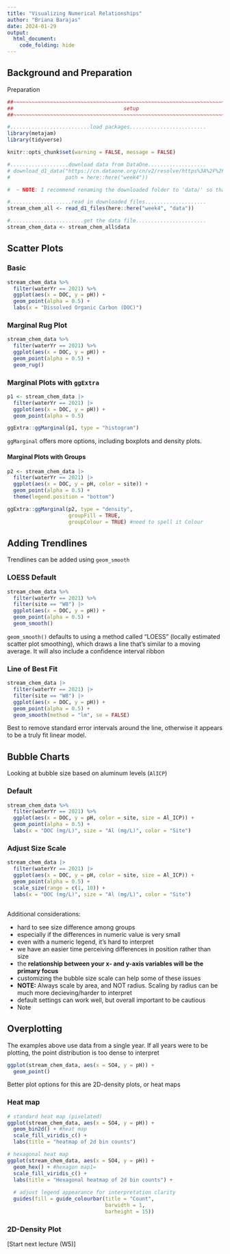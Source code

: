 ```yaml
---
title: "Visualizing Numerical Relationships"
author: "Briana Barajas"
date: 2024-01-29
output:
  html_document:
    code_folding: hide
---
```


## Background and Preparation

Preparation

```r
##~~~~~~~~~~~~~~~~~~~~~~~~~~~~~~~~~~~~~~~~~~~~~~~~~~~~~~~~~~~~~~~~~~~~~~~~~~~~~~
##                                    setup                                 ----
##~~~~~~~~~~~~~~~~~~~~~~~~~~~~~~~~~~~~~~~~~~~~~~~~~~~~~~~~~~~~~~~~~~~~~~~~~~~~~~

#..........................load packages.........................
library(metajam) 
library(tidyverse)

knitr::opts_chunk$set(warning = FALSE, message = FALSE)

#...................download data from DataOne...................
# download_d1_data("https://cn.dataone.org/cn/v2/resolve/https%3A%2F%2Fpasta.lternet.edu%2Fpackage%2Fdata%2Feml%2Fknb-lter-hbr%2F208%2F9%2F3b3cf7ea447cb875d7c7d68ebdfd24c7",
#                  path = here::here("week4")) 

#  ~ NOTE: I recommend renaming the downloaded folder to 'data/' so that it's ignored by .gitignore! ~

#....................read in downloaded files....................
stream_chem_all <- read_d1_files(here::here("week4", "data"))

#........................get the data file.......................
stream_chem_data <- stream_chem_all$data
```

## Scatter Plots {.tabset}

### Basic

```r
stream_chem_data %>% 
  filter(waterYr == 2021) %>%  
  ggplot(aes(x = DOC, y = pH)) + 
  geom_point(alpha = 0.5) +
  labs(x = "Dissolved Organic Carbon (DOC)")
```

### Marginal Rug Plot

```r
stream_chem_data %>%  
  filter(waterYr == 2021) %>%  
  ggplot(aes(x = DOC, y = pH)) + 
  geom_point(alpha = 0.5) +
  geom_rug()
```

### Marginal Plots with `ggExtra`

```r
p1 <- stream_chem_data |> 
  filter(waterYr == 2021) |> 
  ggplot(aes(x = DOC, y = pH)) + 
  geom_point(alpha = 0.5)

ggExtra::ggMarginal(p1, type = "histogram")
```

`ggMarginal` offers more options, including boxplots and density plots.

#### Marginal Plots with Groups

```r
p2 <- stream_chem_data |> 
  filter(waterYr == 2021) |> 
  ggplot(aes(x = DOC, y = pH, color = site)) + 
  geom_point(alpha = 0.5) +
  theme(legend.position = "bottom")

ggExtra::ggMarginal(p2, type = "density", 
                    groupFill = TRUE, 
                    groupColour = TRUE) #need to spell it Colour
```

##  {.unnumbered}

## Adding Trendlines {.tabset}

Trendlines can be added using `geom_smooth`

### LOESS Default

```r
stream_chem_data %>%  
  filter(waterYr == 2021) %>%  
  filter(site == "W8") |> 
  ggplot(aes(x = DOC, y = pH)) + 
  geom_point(alpha = 0.5) +
  geom_smooth()
```

`geom_smooth()` defaults to using a method called "LOESS" (locally estimated scatter plot smoothing), which draws a line that's similar to a moving average. It will also include a confidence interval ribbon

### Line of Best Fit

```r
stream_chem_data |> 
  filter(waterYr == 2021) |> 
  filter(site == "W8") |> 
  ggplot(aes(x = DOC, y = pH)) + 
  geom_point(alpha = 0.5) +
  geom_smooth(method = "lm", se = FALSE)
```

Best to remove standard error intervals around the line, otherwise it appears to be a truly fit linear model.

##  {.unnumbered}

## Bubble Charts {.tabset}

Looking at bubble size based on aluminum levels (`AlICP`)

### Default

```r
stream_chem_data %>%  
  filter(waterYr == 2021) %>%
  ggplot(aes(x = DOC, y = pH, color = site, size = Al_ICP)) + 
  geom_point(alpha = 0.5) +
  labs(x = "DOC (mg/L)", size = "Al (mg/L)", color = "Site")
```

### Adjust Size Scale

```r
stream_chem_data |> 
  filter(waterYr == 2021) |> 
  ggplot(aes(x = DOC, y = pH, color = site, size = Al_ICP)) + 
  geom_point(alpha = 0.5) +
  scale_size(range = c(1, 10)) +
  labs(x = "DOC (mg/L)", size = "Al (mg/L)", color = "Site")
```

##  {.unnumbered}

Additional considerations:

-   hard to see size difference among groups
-   especially if the differences in numeric value is very small
-   even with a numeric legend, it's hard to interpret
-   we have an easier time perceiving differences in position rather than size
-   the **relationship between your x- and y-axis variables will be the primary focus**
-   customizing the bubble size scale can help some of these issues
-   **NOTE:** Always scale by area, and NOT radius. Scaling by radius can be much more decieving/harder to interpret
-   default settings can work well, but overall important to be cautious
-   Note

## Overplotting {.tabset}

The examples above use data from a single year. If all years were to be plotting, the point distribution is too dense to interpret

```r
ggplot(stream_chem_data, aes(x = SO4, y = pH)) + 
  geom_point()
```

Better plot options for this are 2D-density plots, or heat maps

### Heat map
```r
# standard heat map (pixelated)
ggplot(stream_chem_data, aes(x = SO4, y = pH)) +
  geom_bin2d() + #heat map
  scale_fill_viridis_c() +
  labs(title = "heatmap of 2d bin counts")

# hexagonal heat map
ggplot(stream_chem_data, aes(x = SO4, y = pH)) +
  geom_hex() + #hexagon map1=
  scale_fill_viridis_c() +
  labs(title = "Hexagonal heatmap of 2d bin counts") +
  
  # adjust legend appearance for interpretation clarity
  guides(fill = guide_colourbar(title = "Count", 
                                barwidth = 1, 
                                barheight = 15))

```

### 2D-Density Plot
[Start next lecture (W5)]